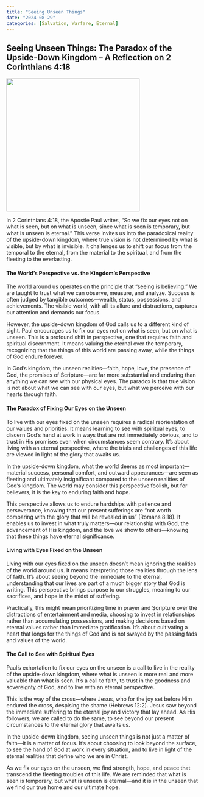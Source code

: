 ```yaml
---
title: "Seeing Unseen Things"
date: "2024-08-29"
categories: [Salvation, Warfare, Eternal]
---
```


## Seeing Unseen Things: The Paradox of the Upside-Down Kingdom – A Reflection on 2 Corinthians 4:18

![](seeUnseen.webp){fig-align="center" width="350"}

In 2 Corinthians 4:18, the Apostle Paul writes, “So we fix our eyes not on what is seen, but on what is unseen, since what is seen is temporary, but what is unseen is eternal.” This verse invites us into the paradoxical reality of the upside-down kingdom, where true vision is not determined by what is visible, but by what is invisible. It challenges us to shift our focus from the temporal to the eternal, from the material to the spiritual, and from the fleeting to the everlasting.

#### The World’s Perspective vs. the Kingdom’s Perspective

The world around us operates on the principle that “seeing is believing.” We are taught to trust what we can observe, measure, and analyze. Success is often judged by tangible outcomes—wealth, status, possessions, and achievements. The visible world, with all its allure and distractions, captures our attention and demands our focus.

However, the upside-down kingdom of God calls us to a different kind of sight. Paul encourages us to fix our eyes not on what is seen, but on what is unseen. This is a profound shift in perspective, one that requires faith and spiritual discernment. It means valuing the eternal over the temporary, recognizing that the things of this world are passing away, while the things of God endure forever.

In God’s kingdom, the unseen realities—faith, hope, love, the presence of God, the promises of Scripture—are far more substantial and enduring than anything we can see with our physical eyes. The paradox is that true vision is not about what we can see with our eyes, but what we perceive with our hearts through faith.

#### The Paradox of Fixing Our Eyes on the Unseen

To live with our eyes fixed on the unseen requires a radical reorientation of our values and priorities. It means learning to see with spiritual eyes, to discern God’s hand at work in ways that are not immediately obvious, and to trust in His promises even when circumstances seem contrary. It’s about living with an eternal perspective, where the trials and challenges of this life are viewed in light of the glory that awaits us.

In the upside-down kingdom, what the world deems as most important—material success, personal comfort, and outward appearances—are seen as fleeting and ultimately insignificant compared to the unseen realities of God’s kingdom. The world may consider this perspective foolish, but for believers, it is the key to enduring faith and hope.

This perspective allows us to endure hardships with patience and perseverance, knowing that our present sufferings are “not worth comparing with the glory that will be revealed in us” (Romans 8:18). It enables us to invest in what truly matters—our relationship with God, the advancement of His kingdom, and the love we show to others—knowing that these things have eternal significance.

#### Living with Eyes Fixed on the Unseen

Living with our eyes fixed on the unseen doesn’t mean ignoring the realities of the world around us. It means interpreting those realities through the lens of faith. It’s about seeing beyond the immediate to the eternal, understanding that our lives are part of a much bigger story that God is writing. This perspective brings purpose to our struggles, meaning to our sacrifices, and hope in the midst of suffering.

Practically, this might mean prioritizing time in prayer and Scripture over the distractions of entertainment and media, choosing to invest in relationships rather than accumulating possessions, and making decisions based on eternal values rather than immediate gratification. It’s about cultivating a heart that longs for the things of God and is not swayed by the passing fads and values of the world.

#### The Call to See with Spiritual Eyes

Paul’s exhortation to fix our eyes on the unseen is a call to live in the reality of the upside-down kingdom, where what is unseen is more real and more valuable than what is seen. It’s a call to faith, to trust in the goodness and sovereignty of God, and to live with an eternal perspective.

This is the way of the cross—where Jesus, who for the joy set before Him endured the cross, despising the shame (Hebrews 12:2). Jesus saw beyond the immediate suffering to the eternal joy and victory that lay ahead. As His followers, we are called to do the same, to see beyond our present circumstances to the eternal glory that awaits us.

In the upside-down kingdom, seeing unseen things is not just a matter of faith—it is a matter of focus. It’s about choosing to look beyond the surface, to see the hand of God at work in every situation, and to live in light of the eternal realities that define who we are in Christ.

As we fix our eyes on the unseen, we find strength, hope, and peace that transcend the fleeting troubles of this life. We are reminded that what is seen is temporary, but what is unseen is eternal—and it is in the unseen that we find our true home and our ultimate hope.
